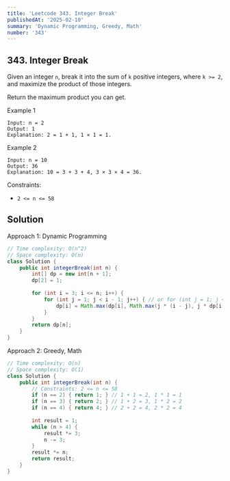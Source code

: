 ```yaml
---
title: 'Leetcode 343. Integer Break'
publishedAt: '2025-02-10'
summary: 'Dynamic Programming, Greedy, Math'
number: '343'
---
```


## 343. Integer Break

Given an integer `n`, break it into the sum of `k` positive integers, where `k >= 2`, and maximize the product of those integers.

Return the maximum product you can get.


Example 1
`````
Input: n = 2
Output: 1
Explanation: 2 = 1 + 1, 1 × 1 = 1.
`````

Example 2
`````
Input: n = 10
Output: 36
Explanation: 10 = 3 + 3 + 4, 3 × 3 × 4 = 36.
`````


Constraints:

- `2 <= n <= 58`


## Solution
Approach 1: Dynamic Programming
````JAVA
// Time complexity: O(n^2)
// Space complexity: O(n)
class Solution {
    public int integerBreak(int n) {
        int[] dp = new int[n + 1];
        dp[2] = 1;
        
        for (int i = 3; i <= n; i++) {
            for (int j = 1; j < i - 1; j++) { // or for (int j = 1; j <= i / 2; j++) {
                dp[i] = Math.max(dp[i], Math.max(j * (i - j), j * dp[i - j]));
            }
        }
        return dp[n];
    }
}
````

Approach 2: Greedy, Math
````JAVA
// Time complexity: O(n)
// Space complexity: O(1)
class Solution {
    public int integerBreak(int n) {
        // Constraints: 2 <= n <= 58
        if (n == 2) { return 1; } // 1 + 1 = 2, 1 * 1 = 1
        if (n == 3) { return 2; } // 1 + 2 = 3, 1 * 2 = 2
        if (n == 4) { return 4; } // 2 + 2 = 4, 2 * 2 = 4
        
        int result = 1;
        while (n > 4) {
            result *= 3;
            n -= 3;
        }
        result *= n;
        return result;
    }
}
````
